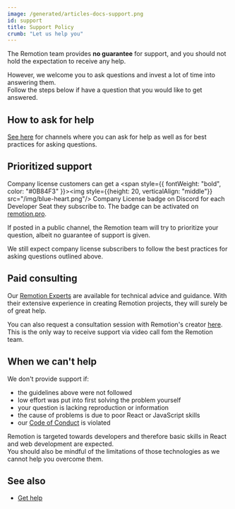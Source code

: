 ```yaml
---
image: /generated/articles-docs-support.png
id: support
title: Support Policy
crumb: "Let us help you"
---
```


The Remotion team provides **no guarantee** for support, and you should not hold the expectation to receive any help.

However, we welcome you to ask questions and invest a lot of time into answering them.  
Follow the steps below if have a question that you would like to get answered.

## How to ask for help

[See here](/docs/get-help) for channels where you can ask for help as well as for best practices for asking questions.

## Prioritized support

Company license customers can get a <span style={{
  fontWeight: "bold",
  color: "#0B84F3"
}}><img style={{height: 20, verticalAlign: "middle"}} src="/img/blue-heart.png"/> Company License</span> badge on Discord for each Developer Seat they subscribe to. The badge can be activated on [remotion.pro](https://www.remotion.pro).

If posted in a public channel, the Remotion team will try to prioritize your question, albeit no guarantee of support is given.

We still expect company license subscribers to follow the best practices for asking questions outlined above.

## Paid consulting

Our [Remotion Experts](/experts) are available for technical advice and guidance. With their extensive experience in creating Remotion projects, they will surely be of great help.

You can also request a consultation session with Remotion's creator [here](https://cal.com/remotion/consulting).  
This is the only way to receive support via video call fom the Remotion team.

## When we can't help

We don't provide support if:

- the guidelines above were not followed
- low effort was put into first solving the problem yourself
- your question is lacking reproduction or information
- the cause of problems is due to poor React or JavaScript skills
- our [Code of Conduct](https://remotion.dev/coc) is violated

Remotion is targeted towards developers and therefore basic skills in React and web development are expected.  
You should also be mindful of the limitations of those technologies as we cannot help you overcome them.

## See also

- [Get help](/docs/get-help)
